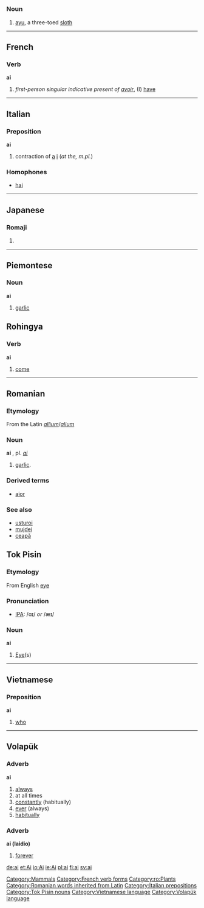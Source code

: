 =={{en}}==

===Noun===
# [[ayu]], a three-toed [[sloth]]
[[Category:Mammals]]
-----

==French==
===Verb===
'''ai'''

# ''first-person singular indicative present of [[avoir]]'', (I) [[have]]
[[Category:French verb forms]]
----

==Italian==
===Preposition===
'''ai'''

#contraction of [[a]] [[i]] (''at the, m.pl.'')

===Homophones===
*[[hai]]

-----
== Japanese ==
===Romaji===
{{romaji|あい}}
#{{japdef|愛| [[love]]}}
----

==Piemontese==

===Noun===
'''ai'''
# [[garlic]]

== Rohingya ==
=== Verb ===
'''ai'''
#[[come]]
----
==Romanian==
===Etymology===
From the Latin ''[[allium]]''/''[[alium]]''
===Noun===
'''ai''' {{f}}, pl. ''[[ai]]''
#[[garlic]].
===Derived terms===
*[[aior]]
===See also===
*[[usturoi]]
*[[mujdei]]
*[[ceapă]]
[[Category:ro:Plants]]
[[Category:Romanian words inherited from Latin]]

==Tok Pisin==
===Etymology===
From English [[eye]]

===Pronunciation===
* [[Wiktionary:Pronunciation_key|IPA]]: /ɑɪ/ ''or'' /æɪ/

===Noun===
'''ai'''
# [[Eye]](s)
-----

==Vietnamese==
===Preposition===
'''ai'''

#[[who]]
-----

== Volapük ==

=== Adverb ===
'''ai''' 

# [[always]]
# at all times
# [[constantly]] (habitually)
# [[ever]] (always)
# [[habitually]]

=== Adverb ===
'''ai (laidio)''' 

# [[forever]]

[[Category:Italian prepositions]]
[[Category:Tok Pisin nouns]]
[[Category:Vietnamese language]]
[[Category:Volapük language]]

[[de:ai]]
[[et:Ai]]
[[io:Ai]]
[[ie:Ai]]
[[pl:ai]]
[[fi:ai]]
[[sv:ai]]